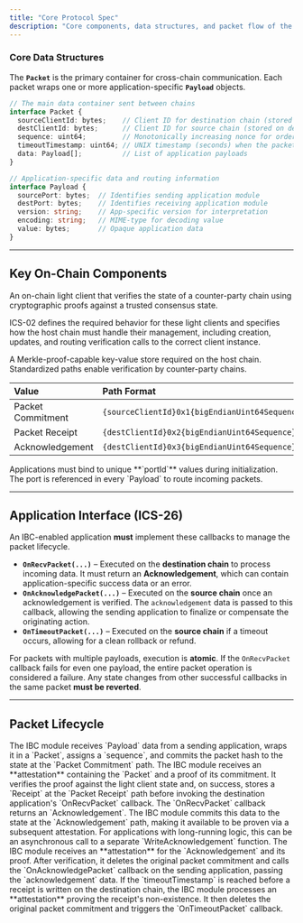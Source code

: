 ```yaml
---
title: "Core Protocol Spec"
description: "Core components, data structures, and packet flow of the Inter-Blockchain Communication Protocol."
---
```


### Core Data Structures

The **`Packet`** is the primary container for cross-chain communication. Each packet wraps one or more application-specific **`Payload`** objects.

<CodeGroup>

```typescript packet.ts
// The main data container sent between chains
interface Packet {
  sourceClientId: bytes;    // Client ID for destination chain (stored on source)
  destClientId: bytes;      // Client ID for source chain (stored on destination)
  sequence: uint64;         // Monotonically increasing nonce for ordering
  timeoutTimestamp: uint64; // UNIX timestamp (seconds) when the packet expires
  data: Payload[];          // List of application payloads
}

// Application-specific data and routing information
interface Payload {
  sourcePort: bytes;  // Identifies sending application module
  destPort: bytes;    // Identifies receiving application module
  version: string;    // App-specific version for interpretation
  encoding: string;   // MIME-type for decoding value
  value: bytes;       // Opaque application data
}
```

</CodeGroup>

-----

## Key On-Chain Components

<Accordion title="Client (ICS-02) – Light Client">
An on-chain light client that verifies the state of a counter-party chain using cryptographic proofs against a trusted consensus state.

ICS-02 defines the required behavior for these light clients and specifies how the host chain must handle their management, including creation, updates, and routing verification calls to the correct client instance.
</Accordion>

<Accordion title="Provable Store (ICS-24)">
A Merkle-proof-capable key-value store required on the host chain. Standardized paths enable verification by counter-party chains.

| Value             | Path Format                                  |
| :---------------- | :------------------------------------------- |
| Packet Commitment | `{sourceClientId}0x1{bigEndianUint64Sequence}` |
| Packet Receipt    | `{destClientId}0x2{bigEndianUint64Sequence}`   |
| Acknowledgement   | `{destClientId}0x3{bigEndianUint64Sequence}`   |

</Accordion>

<Accordion title="Port Allocation (ICS-05)">
Applications must bind to unique **`portId`** values during initialization. The port is referenced in every `Payload` to route incoming packets.
</Accordion>

-----

## Application Interface (ICS-26)

An IBC-enabled application **must** implement these callbacks to manage the packet lifecycle.

  * **`OnRecvPacket(...)`** – Executed on the **destination chain** to process incoming data. It must return an **Acknowledgement**, which can contain application-specific success data or an error.
  * **`OnAcknowledgePacket(...)`** – Executed on the **source chain** once an acknowledgement is verified. The `acknowledgement` data is passed to this callback, allowing the sending application to finalize or compensate the originating action.
  * **`OnTimeoutPacket(...)`** – Executed on the **source chain** if a timeout occurs, allowing for a clean rollback or refund.

<Warning>For packets with multiple payloads, execution is **atomic**. If the `OnRecvPacket` callback fails for even one payload, the entire packet operation is considered a failure. Any state changes from other successful callbacks in the same packet **must be reverted**.</Warning>

-----

## Packet Lifecycle

<Accordion title="1. SendPacket (Source Chain)">
The IBC module receives `Payload` data from a sending application, wraps it in a `Packet`, assigns a `sequence`, and commits the packet hash to the state at the `Packet Commitment` path.
</Accordion>

<Accordion title="2. RecvPacket (Destination Chain)">
The IBC module receives an **attestation** containing the `Packet` and a proof of its commitment. It verifies the proof against the light client state and, on success, stores a `Receipt` at the `Packet Receipt` path before invoking the destination application's `OnRecvPacket` callback.
</Accordion>

<Accordion title="3. WriteAcknowledgement (Destination Chain)">
The `OnRecvPacket` callback returns an `Acknowledgement`. The IBC module commits this data to the state at the `Acknowledgement` path, making it available to be proven via a subsequent attestation. For applications with long-running logic, this can be an asynchronous call to a separate `WriteAcknowledgement` function.
</Accordion>

<Accordion title="4. AcknowledgePacket (Source Chain)">
The IBC module receives an **attestation** for the `Acknowledgement` and its proof. After verification, it deletes the original packet commitment and calls the `OnAcknowledgePacket` callback on the sending application, passing the `acknowledgement` data.
</Accordion>

<Accordion title="5. TimeoutPacket (Source Chain)">
If the `timeoutTimestamp` is reached before a receipt is written on the destination chain, the IBC module processes an **attestation** proving the receipt's non-existence. It then deletes the original packet commitment and triggers the `OnTimeoutPacket` callback.
</Accordion>